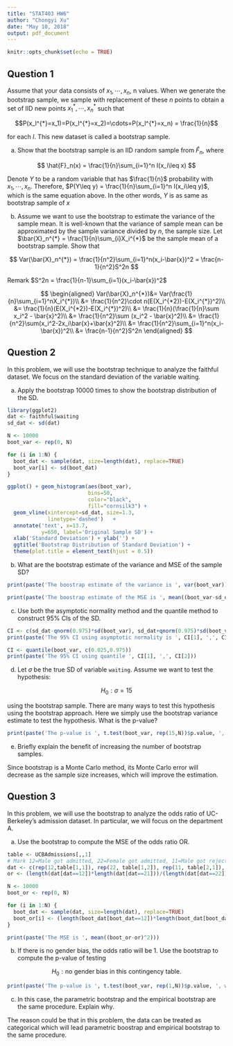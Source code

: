 ```yaml
---
title: "STAT403 HW6"
author: "Chongyi Xu"
date: "May 10, 2018"
output: pdf_document
---
```


```r
knitr::opts_chunk$set(echo = TRUE)
```

## Question 1

Assume that your data consists of $x_1,\cdots,x_n$, n values. When we generate the bootstrap sample, we sample with replacement of these $n$ points to obtain a set of IID new points $x_1^{*},\cdots,x_n^{*}$ such that 

  $$P(x_l^{*}=x_1)=P(x_l^{*}=x_2)=\cdots=P(x_l^{*}=x_n) = \frac{1}{n}$$
  
for each $l$. This new dataset is called a bootstrap sample.

(a) Show that the bootstrap sample is an IID random sample from $\hat{F}_n$, where 

  $$
    \hat{F}_n(x) = \frac{1}{n}\sum_{i=1}^n I(x_i\leq x)
  $$

Denote $Y$ to be a random variable that has $\frac{1}{n}$ probability with $x_1,\cdots,x_n$. Therefore, $P(Y\leq y) = \frac{1}{n}\sum_{i=1}^n I(x_i\leq y)$, which is the same equation above. In the other words, $Y$ is as same as bootstrap sample of $x$

(b) Assume we want to use the bootstrap to estimate the variance of the sample mean. It is well-known that the variance of sample mean can be approximated by the sample variance divided by $n$, the sample size. Let $\bar{X}_n^{*} = \frac{1}{n}\sum_{i}X_i^{*}$ be the sample mean of a bootstrap sample. Show that 

  $$
    Var(\bar{X}_n^{*}) = \frac{1}{n^2}\sum_{i=1}^n(x_i-\bar{x})^2 = \frac{n-1}{n^2}S^2n
  $$

Remark $S^2n = \frac{1}{n-1}\sum_{i=1}(x_i-\bar{x})^2$

  $$
  \begin{aligned}
    Var(\bar{X}_n^{*})&= Var(\frac{1}{n}\sum_{i=1}^nX_i^{*})\\
    &= \frac{1}{n^2}\cdot n(E(X_i^{*2})-E(X_i^{*})^2)\\
    &= \frac{1}{n}(E(X_i^{*2})-E(X_i^{*})^2)\\
    &= \frac{1}{n}(\frac{1}{n}\sum x_i^2 - \bar{x}^2)\\
    &= \frac{1}{n^2}\sum (x_i^2 - \bar{x}^2)\\
    &= \frac{1}{n^2}\sum(x_i^2-2x_i\bar{x}+\bar{x}^2)\\
    &= \frac{1}{n^2}\sum_{i=1}^n(x_i-\bar{x})^2\\
    &= \frac{n-1}{n^2}S^2n
  \end{aligned}
  $$
  

## Question 2

In this problem, we will use the bootstrap technique to analyze the faithful dataset. We focus on the standard deviation of the variable waiting.

(a) Apply the bootstrap 10000 times to show the bootstrap distribution of the SD.

```r
library(ggplot2)
dat <- faithful$waiting
sd_dat <- sd(dat)

N <- 10000
boot_var <- rep(0, N)

for (i in 1:N) {
  boot_dat <- sample(dat, size=length(dat), replace=TRUE)   
  boot_var[i] <- sd(boot_dat)
}

ggplot() + geom_histogram(aes(boot_var),
                          bins=50,
                          color="black",
                          fill="cornsilk3") +
  geom_vline(xintercept=sd_dat, size=1.3,
             linetype='dashed')   + 
  annotate('text', x=13.7, 
           y=650, label='Original Sample SD') +  
  xlab('Standard Deviation') + ylab('') + 
  ggtitle('Bootstrap Distribution of Standard Deviation') +
  theme(plot.title = element_text(hjust = 0.5))


```

(b) What are the bootstrap estimate of the variance and MSE of the sample SD?

```r
print(paste('The boostrap estimate of the variance is ', var(boot_var)))
```

```r
print(paste('The boostrap estimate of the MSE is ', mean((boot_var-sd_dat)^2)))
```

(c) Use both the asymptotic normality method and the quantile method to construct $95\%$ CIs of the SD.

```r
CI <- c(sd_dat-qnorm(0.975)*sd(boot_var), sd_dat+qnorm(0.975)*sd(boot_var))
print(paste('The 95% CI using asymptotic normality is ', CI[1], ',', CI[2]))
```

```r
CI <- quantile(boot_var, c(0.025,0.975))
print(paste('The 95% CI using quantile ', CI[1], ',', CI[2]))
```

(d) Let $\sigma$ be the true SD of variable `waiting`. Assume we want to test the hypothesis:
  
  $$
  H_0:\sigma=15
  $$

using the bootstrap sample. There are many ways to test this hypothesis using the bootstrap approach. Here we simply use the bootstrap variance estimate to test the hypothesis. What is the p-value?

```r
print(paste('The p-value is ', t.test(boot_var, rep(15,N))$p.value, ', which means we reject the null hypothesis'))

```

(e) Briefly explain the benefit of increasing the number of bootstrap samples.

Since bootstrap is a Monte Carlo method, its Monte Carlo error will decrease as the sample size increases, which will improve the estimation.

## Question 3

In this problem, we will use the bootstrap to analyze the odds ratio of UC-Berkeley's admission dataset. In particular, we will focus on the department A.

(a) Use the bootstrap to compute the MSE of the odds ratio OR.

```r
table <- UCBAdmissions[,,1]
# Mark 12=Male got admitted, 22=Female got admitted, 11=Male got rejected, 21=Female got rejected.
dat <- c(rep(12,table[1,1]), rep(22, table[1,2]), rep(11, table[2,1]), rep(21, table[2,2]))
or <- (length(dat[dat==12])*length(dat[dat==21]))/(length(dat[dat==22])*length(dat[dat==11]))

N <- 10000
boot_or <- rep(0, N)

for (i in 1:N) {
  boot_dat <- sample(dat, size=length(dat), replace=TRUE)   
  boot_or[i] <- (length(boot_dat[boot_dat==12])*length(boot_dat[boot_dat==21]))/(length(boot_dat[boot_dat==22])*length(boot_dat[boot_dat==11]))
}

print(paste('The MSE is ', mean((boot_or-or)^2)))
```


(b) If there is no gender bias, the odds ratio will be 1. Use the bootstrap to compute the p-value of testing

  $$
  H_0: \text{no gender bias in this contingency table}.
  $$

```r
print(paste('The p-value is ', t.test(boot_var, rep(1,N))$p.value, ', which means we reject the null hypothesis'))
```

(c) In this case, the parametric bootstrap and the empirical bootstrap are the same procedure. Explain why.

The reason could be that in this problem, the data can be treated as categorical which will lead parametric boostrap and empirical bootstrap to the same procedure.
